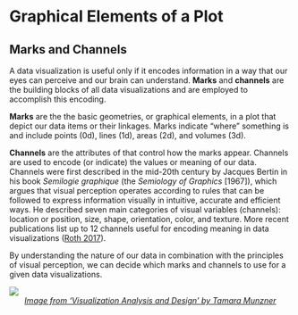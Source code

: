 Graphical Elements of a Plot
============================

Marks and Channels
------------------

A data visualization is useful only if it encodes information in a way that our
eyes can perceive and our brain can understand. **Marks** and **channels** are
the building blocks of all data visualizations and are employed to accomplish
this encoding. 

**Marks** are the the basic geometries, or graphical elements, in a plot that
depict our data items or their linkages. Marks indicate "where" something is
and include points (0d), lines (1d), areas (2d), and volumes (3d).

**Channels** are the attributes of that control how the marks appear. Channels
are used to encode (or indicate) the values or meaning of our data. Channels
were first described in the mid-20th century by Jacques Bertin in his book
*Semilogie graphique* (the *Semiology of Graphics* [1967]), which argues that
visual perception operates according to rules that can be followed to express
information visually in intuitive, accurate and efficient ways. He described
seven main categories of visual variables (channels): location or position,
size, shape, orientation, color, and texture. More recent publications list up
to 12 channels useful for encoding meaning in data visualizations ([Roth
2017](https://doi.org/10.1002/9781118786352.wbieg0761)). 

By understanding the nature of our data in combination with the principles of
visual perception, we can decide which marks and channels to use for a given
data visualizations.

![](./img/workshop_data_visualization_munzer_marks_channels_figure.PNG)
<center>
*[Image from 'Visualization Analysis and Design' by Tamara Munzner](https://www.oreilly.com/library/view/visualization-analysis-and/9781466508910/K14708_C005.xhtml)*
</center>
